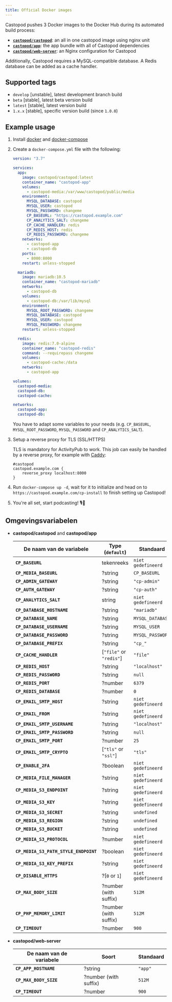 ```yaml
---
title: Official Docker images
---
```


Castopod pushes 3 Docker images to the Docker Hub during its automated build
process:

- [**`castopod/castopod`**](https://hub.docker.com/r/castopod/castopod): an all
  in one castopod image using nginx unit
- [**`castopod/app`**](https://hub.docker.com/r/castopod/app): the app bundle
  with all of Castopod dependencies
- [**`castopod/web-server`**](https://hub.docker.com/r/castopod/web-server): an
  Nginx configuration for Castopod

Additionally, Castopod requires a MySQL-compatible database. A Redis database
can be added as a cache handler.

## Supported tags

- `develop` [unstable], latest development branch build
- `beta` [stable], latest beta version build
- `latest` [stable], latest version build
- `1.x.x` [stable], specific version build (since `1.0.0`)

## Example usage

1.  Install [docker](https://docs.docker.com/get-docker/) and
    [docker-compose](https://docs.docker.com/compose/install/)
2.  Create a `docker-compose.yml` file with the following:

    ```yml
    version: "3.7"

    services:
      app:
        image: castopod/castopod:latest
        container_name: "castopod-app"
        volumes:
          - castopod-media:/var/www/castopod/public/media
        environment:
          MYSQL_DATABASE: castopod
          MYSQL_USER: castopod
          MYSQL_PASSWORD: changeme
          CP_BASEURL: "https://castopod.example.com"
          CP_ANALYTICS_SALT: changeme
          CP_CACHE_HANDLER: redis
          CP_REDIS_HOST: redis
          CP_REDIS_PASSWORD: changeme
        networks:
          - castopod-app
          - castopod-db
        ports:
          - 8000:8000
        restart: unless-stopped

      mariadb:
        image: mariadb:10.5
        container_name: "castopod-mariadb"
        networks:
          - castopod-db
        volumes:
          - castopod-db:/var/lib/mysql
        environment:
          MYSQL_ROOT_PASSWORD: changeme
          MYSQL_DATABASE: castopod
          MYSQL_USER: castopod
          MYSQL_PASSWORD: changeme
        restart: unless-stopped

      redis:
        image: redis:7.0-alpine
        container_name: "castopod-redis"
        command: --requirepass changeme
        volumes:
          - castopod-cache:/data
        networks:
          - castopod-app

    volumes:
      castopod-media:
      castopod-db:
      castopod-cache:

    networks:
      castopod-app:
      castopod-db:
    ```

    You have to adapt some variables to your needs (e.g. `CP_BASEURL`,
    `MYSQL_ROOT_PASSWORD`, `MYSQL_PASSWORD` and `CP_ANALYTICS_SALT`).

3.  Setup a reverse proxy for TLS (SSL/HTTPS)

    TLS is mandatory for ActivityPub to work. This job can easily be handled by
    a reverse proxy, for example with [Caddy](https://caddyserver.com/):

    ```
    #castopod
    castopod.example.com {
        reverse_proxy localhost:8000
    }
    ```

4.  Run `docker-compose up -d`, wait for it to initialize and head on to
    `https://castopod.example.com/cp-install` to finish setting up Castopod!

5.  You're all set, start podcasting! 🎙️🚀

## Omgevingsvariabelen

- **castopod/castopod** and **castopod/app**

  | De naam van de variabele              | Type (`default`)        | Standaard          |
  | ------------------------------------- | ----------------------- | ------------------ |
  | **`CP_BASEURL`**                      | tekenreeks              | `niet gedefineerd` |
  | **`CP_MEDIA_BASEURL`**                | ?string                 | `CP_BASEURL`       |
  | **`CP_ADMIN_GATEWAY`**                | ?string                 | `"cp-admin"`       |
  | **`CP_AUTH_GATEWAY`**                 | ?string                 | `"cp-auth"`        |
  | **`CP_ANALYTICS_SALT`**               | string                  | `niet gedefineerd` |
  | **`CP_DATABASE_HOSTNAME`**            | ?string                 | `"mariadb"`        |
  | **`CP_DATABASE_NAME`**                | ?string                 | `MYSQL_DATABASE`   |
  | **`CP_DATABASE_USERNAME`**            | ?string                 | `MYSQL_USER`       |
  | **`CP_DATABASE_PASSWORD`**            | ?string                 | `MYSQL_PASSWORD`   |
  | **`CP_DATABASE_PREFIX`**              | ?string                 | `"cp_"`            |
  | **`CP_CACHE_HANDLER`**                | [`"file"` or `"redis"`] | `"file"`           |
  | **`CP_REDIS_HOST`**                   | ?string                 | `"localhost"`      |
  | **`CP_REDIS_PASSWORD`**               | ?string                 | `null`             |
  | **`CP_REDIS_PORT`**                   | ?number                 | `6379`             |
  | **`CP_REDIS_DATABASE`**               | ?number                 | `0`                |
  | **`CP_EMAIL_SMTP_HOST`**              | ?string                 | `niet gedefineerd` |
  | **`CP_EMAIL_FROM`**                   | ?string                 | `niet gedefineerd` |
  | **`CP_EMAIL_SMTP_USERNAME`**          | ?string                 | `"localhost"`      |
  | **`CP_EMAIL_SMTP_PASSWORD`**          | ?string                 | `null`             |
  | **`CP_EMAIL_SMTP_PORT`**              | ?number                 | `25`               |
  | **`CP_EMAIL_SMTP_CRYPTO`**            | [`"tls"` or `"ssl"`]    | `"tls"`            |
  | **`CP_ENABLE_2FA`**                   | ?boolean                | `niet gedefineerd` |
  | **`CP_MEDIA_FILE_MANAGER`**           | ?string                 | `niet gedefineerd` |
  | **`CP_MEDIA_S3_ENDPOINT`**            | ?string                 | `niet gedefineerd` |
  | **`CP_MEDIA_S3_KEY`**                 | ?string                 | `niet gedefineerd` |
  | **`CP_MEDIA_S3_SECRET`**              | ?string                 | `undefined`        |
  | **`CP_MEDIA_S3_REGION`**              | ?string                 | `undefined`        |
  | **`CP_MEDIA_S3_BUCKET`**              | ?string                 | `undefined`        |
  | **`CP_MEDIA_S3_PROTOCOL`**            | ?number                 | `niet gedefineerd` |
  | **`CP_MEDIA_S3_PATH_STYLE_ENDPOINT`** | ?boolean                | `niet gedefineerd` |
  | **`CP_MEDIA_S3_KEY_PREFIX`**          | ?string                 | `niet gedefineerd` |
  | **`CP_DISABLE_HTTPS`**                | ?[`0` or `1`]           | `niet gedefineerd` |
  | **`CP_MAX_BODY_SIZE`**                | ?number (with suffix)   | `512M`             |
  | **`CP_PHP_MEMORY_LIMIT`**             | ?number (with suffix)   | `512M`             |
  | **`CP_TIMEOUT`**                      | ?number                 | `900`              |

- **castopod/web-server**

  | De naam van de variabele | Soort                 | Standaard |
  | ------------------------ | --------------------- | --------- |
  | **`CP_APP_HOSTNAME`**    | ?string               | `"app"`   |
  | **`CP_MAX_BODY_SIZE`**   | ?number (with suffix) | `512M`    |
  | **`CP_TIMEOUT`**         | ?number               | `900`     |
